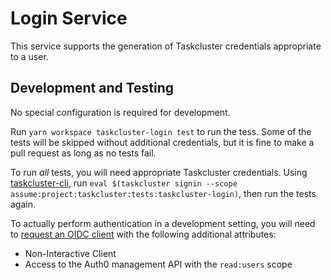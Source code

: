 # Login Service

This service supports the generation of Taskcluster credentials appropriate to a user.

## Development and Testing

No special configuration is required for development.

Run `yarn workspace taskcluster-login test` to run the tess.
Some of the tests will be skipped without additional credentials, but it is fine to make a pull request as long as no tests fail.

To run *all* tests, you will need appropriate Taskcluster credentials.
Using [taskcluster-cli](https://github.com/taskcluster/taskcluster-cli), run `eval $(taskcluster signin --scope assume:project:taskcluster:tests:taskcluster-login)`, then run the tests again.

To actually perform authentication in a development setting, you will need to
[request an OIDC
client](https://mozilla.service-now.com/sp?id=sc_cat_item&sys_id=1e9746c20f76aa0087591d2be1050ecb) with the following additional attributes:

 * Non-Interactive Client
 * Access to the Auth0 management API with the `read:users` scope
